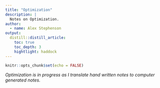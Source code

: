 ```yaml
---
title: "Optimization"
description: |
  Notes on Optimization.
author:
  - name: Alex Stephenson
output:
  distill::distill_article:
    toc: true
    toc_depth: 3
    hightlight: haddock
---
```


```r
knitr::opts_chunk$set(echo = FALSE)
```

*Optimization is in progress as I translate hand written notes to computer generated notes.*






